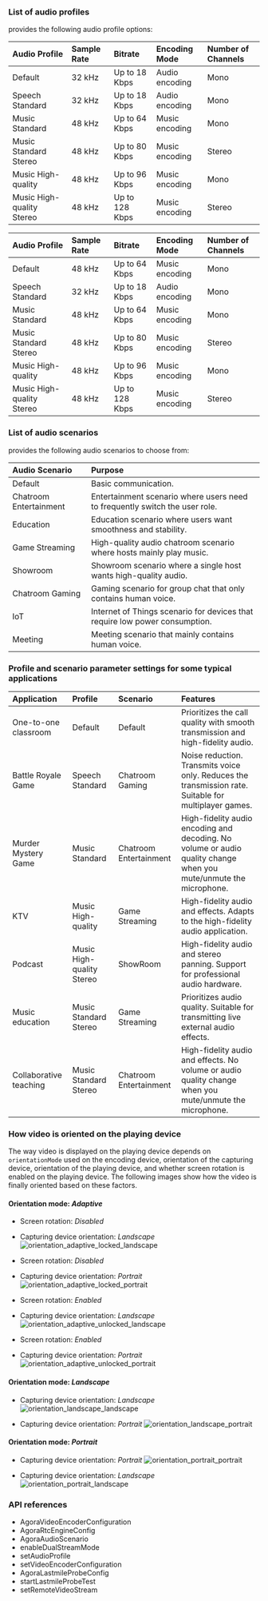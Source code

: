 
### List of audio profiles

<Vg k="VSDK" /> provides the following audio profile options:

<ProductWrapper product="video-calling">

|Audio Profile |Sample Rate |Bitrate |Encoding Mode |Number of Channels|
|:---|:---|:---|:---|:---|
|Default |32 kHz|Up to 18 Kbps |Audio encoding |Mono|
|Speech Standard |32 kHz|Up to 18 Kbps |Audio encoding |Mono|
|Music Standard|48 kHz|Up to 64 Kbps |Music encoding |Mono|
|Music Standard Stereo |48 kHz|Up to 80 Kbps |Music encoding |Stereo|
|Music High-quality |48 kHz|Up to 96 Kbps |Music encoding|Mono|
|Music High-quality Stereo |48 kHz|Up to 128 Kbps |Music encoding |Stereo|

</ProductWrapper>

<ProductWrapper product="interactive-live-streaming">

|Audio Profile |Sample Rate |Bitrate |Encoding Mode |Number of Channels|
|:---|:---|:---|:---|:---|
|Default |48 kHz|Up to 64 Kbps |Music encoding |Mono|
|Speech Standard |32 kHz|Up to 18 Kbps |Audio encoding |Mono|
|Music Standard|48 kHz|Up to 64 Kbps |Music encoding |Mono|
|Music Standard Stereo |48 kHz|Up to 80 Kbps |Music encoding |Stereo|
|Music High-quality |48 kHz|Up to 96 Kbps |Music encoding|Mono|
|Music High-quality Stereo |48 kHz|Up to 128 Kbps |Music encoding |Stereo|

</ProductWrapper>

### List of audio scenarios

<Vpd k="SDK" /> provides the following audio scenarios to choose from:

|Audio Scenario |Purpose|
|:---|:---|
|Default | Basic communication.|
|Chatroom Entertainment |Entertainment scenario where users need to frequently switch the user role.|
|Education |Education scenario where users want smoothness and stability.|
|Game Streaming |High-quality audio chatroom scenario where hosts mainly play music.|
|Showroom |Showroom scenario where a single host wants high-quality audio.|
|Chatroom Gaming |Gaming scenario for group chat that only contains human voice.|
|IoT |Internet of Things scenario for devices that require low power consumption.|
|Meeting |Meeting scenario that mainly contains human voice.|

### Profile and scenario parameter settings for some typical applications

|Application |Profile |Scenario |Features|
|:---|:---|:---|:---|
|One-to-one classroom |Default |Default | Prioritizes the call quality with smooth transmission and high-fidelity audio.|
|Battle Royale Game	|Speech Standard |Chatroom Gaming |Noise reduction. Transmits voice only. Reduces the transmission rate. Suitable for multiplayer games.|
|Murder Mystery Game |Music Standard |Chatroom Entertainment |High-fidelity audio encoding and decoding. No volume or audio quality change when you mute/unmute the microphone.|
|KTV |Music High-quality |Game Streaming |High-fidelity audio and effects. Adapts to the high-fidelity audio application.|
|Podcast |Music High-quality Stereo |ShowRoom |High-fidelity audio and stereo panning. Support for professional audio hardware.|
|Music education |Music Standard Stereo |Game Streaming |Prioritizes audio quality. Suitable for transmitting live external audio effects.|
|Collaborative teaching	|Music Standard Stereo |Chatroom Entertainment |High-fidelity audio and effects. No volume or audio quality change when you mute/unmute the microphone.|

### How video is oriented on the playing device

The way video is displayed on the playing device depends on `orientationMode` used on the encoding device, orientation of the capturing device, orientation of the playing device, and whether screen rotation is enabled on the playing device. The following images show how the video is finally oriented based on these factors.

#### Orientation mode: _Adaptive_

* Screen rotation: _Disabled_
* Capturing device orientation: _Landscape_
    ![orientation_adaptive_locked_landscape](/images/video-sdk/orientation_adaptive_locked_landscape.png)

* Screen rotation: _Disabled_
* Capturing device orientation: _Portrait_
    ![orientation_adaptive_locked_portrait](/images/video-sdk/orientation_adaptive_locked_portrait.png)

* Screen rotation: _Enabled_
* Capturing device orientation: _Landscape_
    ![orientation_adaptive_unlocked_landscape](/images/video-sdk/orientation_adaptive_unlocked_landscape.png)

* Screen rotation: _Enabled_
* Capturing device orientation: _Portrait_
    ![orientation_adaptive_unlocked_portrait](/images/video-sdk/orientation_adaptive_unlocked_portrait.png)

#### Orientation mode: _Landscape_

* Capturing device orientation: _Landscape_
    ![orientation_landscape_landscape](/images/video-sdk/orientation_landscape_landscape.png)

* Capturing device orientation: _Portrait_
    ![orientation_landscape_portrait](/images/video-sdk/orientation_landscape_portrait.png)

#### Orientation mode: _Portrait_

* Capturing device orientation: _Portrait_
    ![orientation_portrait_portrait](/images/video-sdk/orientation_portrait_portrait.png)

* Capturing device orientation: _Landscape_
    ![orientation_portrait_landscape](/images/video-sdk/orientation_portrait_landscape.png)

### API references

- <Link to="{{Global.API_REF_IOS_ROOT}}/rtc_api_data_type.html#class_videoencoderconfiguration">AgoraVideoEncoderConfiguration</Link>

- <Link to="{{Global.API_REF_IOS_ROOT}}/rtc_api_data_type.html#class_rtcengineconfig">AgoraRtcEngineConfig</Link>

- <Link to="{{Global.API_REF_IOS_ROOT}}/rtc_api_data_type.html#enum_audioscenariotype">AgoraAudioScenario</Link>

- <Link to="{{Global.API_REF_IOS_ROOT}}/class_irtcengine.html#api_enabledualstreammode">enableDualStreamMode</Link>

- <Link to="{{Global.API_REF_IOS_ROOT}}/class_irtcengine.html#api_setaudioprofile2">setAudioProfile</Link>

- <Link to="{{Global.API_REF_IOS_ROOT}}/class_irtcengine.html#api_setvideoencoderconfiguration">setVideoEncoderConfiguration</Link>

- <Link to="{{Global.API_REF_IOS_ROOT}}/rtc_api_data_type.html#class_lastmileprobeconfig">AgoraLastmileProbeConfig</Link>

- <Link to="{{Global.API_REF_IOS_ROOT}}/class_irtcengine.html#api_startlastmileprobetest">startLastmileProbeTest</Link>

- <Link to="{{Global.API_REF_IOS_ROOT}}/class_irtcengine.html#api_setremotevideostreamtype">setRemoteVideoStream</Link>

